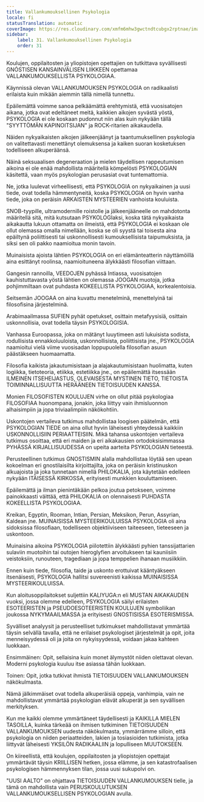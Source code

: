 ```yaml
---
title: Vallankumouksellinen Psykologia
locale: fi
statusTranslation: automatic
coverImage: https://res.cloudinary.com/xmfm6mhw3gwctndtcubgx2rptnae/image/upload/v1740337243/small_cover_educacion_fundamental_a051170f1c.webp
sidebar:
    label: 31. Vallankumouksellinen Psykologia
    order: 31
---
```

Koulujen, oppilaitosten ja yliopistojen opettajien on tutkittava syvällisesti GNÓSTISEN KANSAINVÄLISEN LIIKKEEN opettamaa VALLANKUMOUKSELLISTA PSYKOLOGIAA.

Käynnissä olevan VALLANKUMOUKSEN PSYKOLOGIA on radikaalisti erilaista kuin mikään aiemmin tällä nimellä tunnettu.

Epäilemättä voimme sanoa pelkäämättä erehtymistä, että vuosisatojen aikana, jotka ovat edeltäneet meitä, kaikkien aikojen syvästä yöstä, PSYKOLOGIA ei ole koskaan pudonnut niin alas kuin nykyään tällä "SYYTTÖMÄN KAPINOITSIJAN" ja ROCK-ritarien aikakaudella.

Näiden nykyaikaisten aikojen jälkeenjäänyt ja taantumuksellinen psykologia on valitettavasti menettänyt olemuksensa ja kaiken suoran kosketuksen todelliseen alkuperäänsä.

Näinä seksuaalisen degeneraation ja mielen täydellisen rappeutumisen aikoina ei ole enää mahdollista määritellä kömpelösti PSYKOLOGIAN käsitettä, vaan myös psykologian perusasiat ovat tuntemattomia.

Ne, jotka luulevat virheellisesti, että PSYKOLOGIA on nykyaikainen ja uusi tiede, ovat todella hämmentyneitä, koska PSYKOLOGIA on hyvin vanha tiede, joka on peräisin ARKAISTEN MYSTEERIEN vanhoista kouluista.

SNOB-tyypille, ultramodernille roistolle ja jälkeenjääneelle on mahdotonta määritellä sitä, mitä kutsutaan PSYKOLOGIaksi, koska tätä nykyaikaista aikakautta lukuun ottamatta on ilmeistä, että PSYKOLOGIA ei koskaan ole ollut olemassa omalla nimellään, koska se oli syystä tai toisesta aina epäiltynä poliittisesti tai uskonnollisesti kumouksellisista taipumuksista, ja siksi sen oli pakko naamioitua monin tavoin.

Muinaisista ajoista lähtien PSYKOLOGIA on eri elämänteatterin näyttämöillä aina esittänyt roolinsa, naamioituneena älykkäästi filosofian viittaan.

Gangesin rannoilla, VEEDOJEN pyhässä Intiassa, vuosisatojen kauhistuttavasta yöstä lähtien on olemassa JOOGAN muotoja, jotka pohjimmiltaan ovat puhdasta KOKEELLISTA PSYKOLOGIAA, korkealentoisia.

Seitsemän JOOGAA on aina kuvattu menetelminä, menettelyinä tai filosofisina järjestelminä.

Arabimaailmassa SUFIEN pyhät opetukset, osittain metafyysisiä, osittain uskonnollisia, ovat todella täysin PSYKOLOGISIA.

Vanhassa Euroopassa, joka on mätänyt luuytimeen asti lukuisista sodista, rodullisista ennakkoluuloista, uskonnollisista, poliittisista jne., PSYKOLOGIA naamioitui vielä viime vuosisadan loppupuolella filosofian asuun päästäkseen huomaamatta.

Filosofia kaikista jakautumisistaan ja alajakautumisistaan huolimatta, kuten logiikka, tietoteoria, etiikka, estetiikka jne., on epäilemättä itsessään ILMEINEN ITSEHEIJASTUS, OLEVAISESTA MYSTINEN TIETO, TIETOISTA TOIMINNALLISUUTTA HERÄÄNEEN TIETOISUUDEN KANSSA.

Monien FILOSOFISTEN KOULUJEN virhe on ollut pitää psykologiaa FILOSOFIAA huonompana, jonakin, joka liittyy vain ihmisluonnon alhaisimpiin ja jopa triviaalimpiin näkökohtiin.

Uskontojen vertaileva tutkimus mahdollistaa loogisen päätelmän, että PSYKOLOGIAN TIEDE on aina ollut hyvin läheisesti yhteydessä kaikkiin USKONNOLLISIIN PERIAATTEISIIN. Mikä tahansa uskontojen vertaileva tutkimus osoittaa, että eri maiden ja eri aikakausien ortodoksisimmassa PYHÄSSÄ KIRJALLISUUDESSA on upeita aarteita PSYKOLOGIAN tieteestä.

Perusteellinen tutkimus GNOSTISMIN alalla mahdollistaa löytää sen upean kokoelman eri gnostilaisilta kirjoittajilta, joka on peräisin kristinuskon alkuajoista ja joka tunnetaan nimellä PHILOKALIA, jota käytetään edelleen nykyään ITÄISESSÄ KIRKOSSA, erityisesti munkkien kouluttamiseen.

Epäilemättä ja ilman pienintäkään pelkoa joutua petokseen, voimme painokkaasti väittää, että PHILOKALIA on olennaisesti PUHDASTA KOKEELLISTA PSYKOLOGIAA.

Kreikan, Egyptin, Rooman, Intian, Persian, Meksikon, Perun, Assyrian, Kaldean jne. MUINAISISSA MYSTEERIKOULUISSA PSYKOLOGIA oli aina sidoksissa filosofiaan, todelliseen objektiiviseen taiteeseen, tieteeseen ja uskontoon.

Muinaisina aikoina PSYKOLOGIA piilotettiin älykkäästi pyhien tanssijattarien sulaviin muotoihin tai outojen hieroglyfien arvoitukseen tai kauniisiin veistoksiin, runouteen, tragediaan ja jopa temppelien ihanaan musiikkiin.

Ennen kuin tiede, filosofia, taide ja uskonto erottuivat kääntyäkseen itsenäisesti, PSYKOLOGIA hallitsi suvereenisti kaikissa MUINAISISSA MYSTEERIKOULUISSA.

Kun aloitusoppilaitokset suljettiin KALIYUGA:n eli MUSTAN AIKAKAUDEN vuoksi, jossa olemme edelleen, PSYKOLOGIA säilyi erilaisten ESOTEERISTEN ja PSEUDOESOTEERISTEN KOULUJEN symboliikan joukossa NYKYMAAILMASSA ja erityisesti GNOSTISISSA ESOTERISMISSA.

Syvälliset analyysit ja perusteelliset tutkimukset mahdollistavat ymmärtää täysin selvällä tavalla, että ne erilaiset psykologiset järjestelmät ja opit, joita menneisyydessä oli ja joita on nykyisyydessä, voidaan jakaa kahteen luokkaan.

Ensimmäinen: Opit, sellaisina kuin monet älymystöt niiden olettavat olevan. Moderni psykologia kuuluu itse asiassa tähän luokkaan.

Toinen: Opit, jotka tutkivat ihmistä TIETOISUUDEN VALLANKUMOUKSEN näkökulmasta.

Nämä jälkimmäiset ovat todella alkuperäisiä oppeja, vanhimpia, vain ne mahdollistavat ymmärtää psykologian elävät alkuperät ja sen syvällisen merkityksen.

Kun me kaikki olemme ymmärtäneet täydellisesti ja KAIKILLA MIELEN TASOILLA, kuinka tärkeää on ihmisen tutkiminen TIETOISUUDEN VALLANKUMOUKSEN uudesta näkökulmasta, ymmärrämme silloin, että psykologia on niiden periaatteiden, lakien ja tosiasioiden tutkimista, jotka liittyvät läheisesti YKSILÖN RADIKAALIIN ja lopulliseen MUUTOKSEEN.

On kiireellistä, että koulujen, oppilaitosten ja yliopistojen opettajat ymmärtävät täysin KRIILLISEN hetken, jossa elämme, ja sen katastrofaalisen psykologisen hämmennyksen tilan, jossa uusi sukupolvi on.

"UUSI AALTO" on ohjattava TIETOISUUDEN VALLANKUMOUKSEN tielle, ja tämä on mahdollista vain PERUSKOULUTUKSEN VALLANKUMOUKSELLISEN PSYKOLOGIAN avulla.

